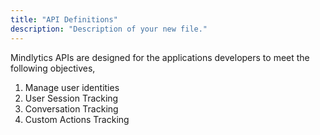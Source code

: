 ```yaml
---
title: "API Definitions"
description: "Description of your new file."
---
```


Mindlytics APIs are designed for the applications developers to meet the following objectives,

1. Manage user identities
2. User Session Tracking
3. Conversation Tracking
4. Custom  Actions Tracking